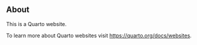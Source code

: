 ##  About

This is a Quarto website.

To learn more about Quarto websites visit <https://quarto.org/docs/websites>.
